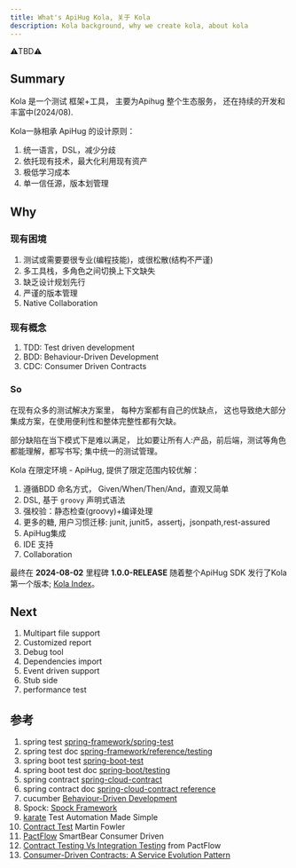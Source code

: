 ```yaml
---
title: What's ApiHug Kola, 关于 Kola
description: Kola background, why we create kola, about kola
---
```


⚠️TBD⚠️

## Summary

Kola 是一个测试 框架+工具， 主要为Apihug 整个生态服务， 还在持续的开发和丰富中(2024/08).

Kola一脉相承 ApiHug 的设计原则：

1. 统一语言，DSL，减少分歧
2. 依托现有技术，最大化利用现有资产
3. 极低学习成本
4. 单一信任源，版本划管理

## Why

### 现有困境

1. 测试或需要要很专业(编程技能)，或很松散(结构不严谨)
2. 多工具栈，多角色之间切换上下文缺失
3. 缺乏设计规划先行
4. 严谨的版本管理
5. Native Collaboration


### 现有概念

1. TDD: Test driven development
2. BDD: Behaviour-Driven Development
3. CDC: Consumer Driven Contracts

### So

在现有众多的测试解决方案里， 每种方案都有自己的优缺点， 这也导致绝大部分集成方案，在使用便利性和整体完整性都有欠缺。 

部分缺陷在当下模式下是难以满足， 比如要让所有人:产品，前后端，测试等角色都能理解，都写书写; 集中统一的测试管理。 

Kola 在限定环境 - ApiHug, 提供了限定范围内较优解：

1. 遵循BDD 命名方式， Given/When/Then/And，直观又简单
2. DSL, 基于 `groovy` 声明式语法
3. 强校验：静态检查(groovy)+编译处理 
4. 更多的糖, 用户习惯迁移: junit, junit5，assertj，jsonpath,rest-assured
5. ApiHug集成
6. IDE 支持
7. Collaboration

最终在 **2024-08-02** 里程碑 **1.0.0-RELEASE**  随着整个ApiHug SDK 发行了Kola 第一个版本; [Kola Index](/zhCN-docs/kola)。

## Next

1. Multipart file support
2. Customized report
3. Debug tool
4. Dependencies import
5. Event driven support
6. Stub side
7. performance test


## 参考

1. spring test [spring-framework/spring-test](https://github.com/spring-projects/spring-framework/tree/main/spring-test)
2. spring test doc [spring-framework/reference/testing](https://docs.spring.io/spring-framework/reference/testing.html)
3. spring boot test [spring-boot-test](https://github.com/spring-projects/spring-boot/tree/main/spring-boot-project/spring-boot-test)
4. spring boot test doc [spring-boot/testing](https://docs.spring.io/spring-boot/reference/testing/index.html)
5. spring contract [spring-cloud-contract](https://github.com/spring-cloud/spring-cloud-contract)
6. spring contract doc [spring-cloud-contract reference](https://docs.spring.io/spring-cloud-contract/reference/)
7. cucumber [Behaviour-Driven Development](https://cucumber.io/docs/bdd/)
8. Spock: [Spock Framework](https://spockframework.org/)
9. [karate](https://karatelabs.github.io/karate/) Test Automation Made Simple
10. [Contract Test](https://martinfowler.com/bliki/ContractTest.html) Martin Fowler
11. [PactFlow](https://pactflow.io/) SmartBear Consumer Driven
12. [Contract Testing Vs Integration Testing](https://pactflow.io/blog/contract-testing-vs-integration-testing/) from PactFlow
13. [Consumer-Driven Contracts: A Service Evolution Pattern](https://martinfowler.com/articles/consumerDrivenContracts.html)

